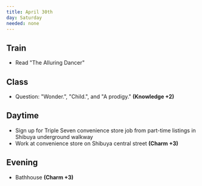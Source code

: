 ```yaml
---
title: April 30th
day: Saturday
needed: none
---
```


## Train
- Read "The Alluring Dancer"

## Class
- Question: "Wonder.", "Child.", and "A prodigy." **(Knowledge +2)**

## Daytime
- Sign up for Triple Seven convenience store job from part-time listings in Shibuya
underground walkway
- Work at convenience store on Shibuya central street **(Charm +3)**

## Evening
- Bathhouse **(Charm +3)**